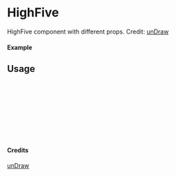 
<Meta of={HighFive} title="unDraw/HighFive" />

# HighFive

HighFive component with different props.
Credit: [unDraw](https://undraw.co/illustrations)

#### Example

<Canvas of={HighFive.Primary} />

## Usage

```ts
import { HighFive } from "yadl-ui";

const Example = () => {
  return (
      <HighFive />
  );
};

export default Example;
```

#### Credits
[unDraw](https://undraw.co/illustrations)
